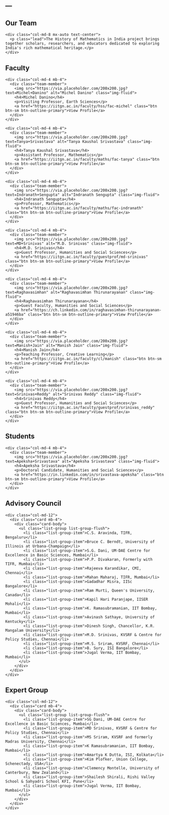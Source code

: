 ---
---

:::: {.column-page}

<!-- Page Header -->
::: {.page-header}
# Our Team
:::

<div class="container">
  <div class="row mb-5">
    <div class="col-md-8 mx-auto text-center">
      <p class="lead">The History of Mathematics in India project brings together scholars, researchers, and educators dedicated to exploring India's rich mathematical heritage.</p>
    </div>
  </div>

  <!-- Faculty Section -->
  <h2 class="text-center mb-4">Faculty</h2>
  <div class="row">
    <div class="col-md-4 mb-4">
      <div class="team-member">
        <img src="https://via.placeholder.com/200x200.jpg?text=Michel+Danino" alt="Michel Danino" class="img-fluid">
        <h4>Michel Danino</h4>
        <p>Visiting Professor, Earth Sciences</p>
        <a href="https://iitgn.ac.in/faculty/hss/fac-michel" class="btn btn-sm btn-outline-primary">View Profile</a>
      </div>
    </div>
    
    <div class="col-md-4 mb-4">
      <div class="team-member">
        <img src="https://via.placeholder.com/200x200.jpg?text=Tanya+Srivastava" alt="Tanya Kaushal Srivastava" class="img-fluid">
        <h4>Tanya Kaushal Srivastava</h4>
        <p>Assistant Professor, Mathematics</p>
        <a href="https://iitgn.ac.in/faculty/maths/fac-tanya" class="btn btn-sm btn-outline-primary">View Profile</a>
      </div>
    </div>
    
    <div class="col-md-4 mb-4">
      <div class="team-member">
        <img src="https://via.placeholder.com/200x200.jpg?text=Indranath+Sengupta" alt="Indranath Sengupta" class="img-fluid">
        <h4>Indranath Sengupta</h4>
        <p>Professor, Mathematics</p>
        <a href="https://iitgn.ac.in/faculty/maths/fac-indranath" class="btn btn-sm btn-outline-primary">View Profile</a>
      </div>
    </div>
    
    <div class="col-md-4 mb-4">
      <div class="team-member">
        <img src="https://via.placeholder.com/200x200.jpg?text=MD+Srinivas" alt="M.D. Srinivas" class="img-fluid">
        <h4>M.D. Srinivas</h4>
        <p>Guest Professor, Humanities and Social Sciences</p>
        <a href="https://iitgn.ac.in/faculty/guestprof/md-srinivas" class="btn btn-sm btn-outline-primary">View Profile</a>
      </div>
    </div>
    
    <div class="col-md-4 mb-4">
      <div class="team-member">
        <img src="https://via.placeholder.com/200x200.jpg?text=Raghavasimhan" alt="Raghavasimhan Thirunarayanan" class="img-fluid">
        <h4>Raghavasimhan Thirunarayanan</h4>
        <p>Guest Faculty, Humanities and Social Sciences</p>
        <a href="https://ch.linkedin.com/in/raghavasimhan-thirunarayanan-a51946ba" class="btn btn-sm btn-outline-primary">View Profile</a>
      </div>
    </div>
    
    <div class="col-md-4 mb-4">
      <div class="team-member">
        <img src="https://via.placeholder.com/200x200.jpg?text=Manish+Jain" alt="Manish Jain" class="img-fluid">
        <h4>Manish Jain</h4>
        <p>Teaching Professor, Creative Learning</p>
        <a href="https://iitgn.ac.in/faculty/cl/manish" class="btn btn-sm btn-outline-primary">View Profile</a>
      </div>
    </div>
    
    <div class="col-md-4 mb-4">
      <div class="team-member">
        <img src="https://via.placeholder.com/200x200.jpg?text=Srinivas+Reddy" alt="Srinivas Reddy" class="img-fluid">
        <h4>Srinivas Reddy</h4>
        <p>Guest Professor, Humanities and Social Sciences</p>
        <a href="https://iitgn.ac.in/faculty/guestprof/srinivas_reddy" class="btn btn-sm btn-outline-primary">View Profile</a>
      </div>
    </div>
  </div>

  <!-- Students Section -->
  <h2 class="text-center mb-4 mt-5">Students</h2>
  <div class="row">
    <div class="col-md-4 mb-4">
      <div class="team-member">
        <img src="https://via.placeholder.com/200x200.jpg?text=Apeksha+Srivastava" alt="Apeksha Srivastava" class="img-fluid">
        <h4>Apeksha Srivastava</h4>
        <p>Doctoral Candidate, Humanities and Social Sciences</p>
        <a href="https://in.linkedin.com/in/srivastava-apeksha" class="btn btn-sm btn-outline-primary">View Profile</a>
      </div>
    </div>
  </div>

  <!-- Advisory Council Section -->
  <h2 class="text-center mb-4 mt-5">Advisory Council</h2>
  <div class="row">
    <div class="col-md-12">
      <div class="card mb-4">
        <div class="card-body">
          <ul class="list-group list-group-flush">
            <li class="list-group-item">C.S. Aravinda, TIFR, Bengaluru</li>
            <li class="list-group-item">Bruce C. Berndt, University of Illinois at Urbana-Champaign</li>
            <li class="list-group-item">S.G. Dani, UM-DAE Centre for Excellence in Basic Sciences, Mumbai</li>
            <li class="list-group-item">P.P. Divakaran, Formerly with TIFR, Mumbai</li>
            <li class="list-group-item">Rajeeva Karandikar, CMI, Chennai</li>
            <li class="list-group-item">Mahan Maharaj, TIFR, Mumbai</li>
            <li class="list-group-item">Gadadhar Misra, IISc Bangalore</li>
            <li class="list-group-item">Ram Murti, Queen's University, Canada</li>
            <li class="list-group-item">Kapil Hari Paranjape, IISER Mohali</li>
            <li class="list-group-item">K. Ramasubramanian, IIT Bombay, Mumbai</li>
            <li class="list-group-item">Avinash Sathaye, University of Kentucky</li>
            <li class="list-group-item">Dinesh Singh, Chancellor, K.R. Mangalam University</li>
            <li class="list-group-item">M.D. Srinivas, KVSRF & Centre for Policy Studies, Chennai</li>
            <li class="list-group-item">M.S. Sriram, KVSRF, Chennai</li>
            <li class="list-group-item">B. Sury, ISI Bangalore</li>
            <li class="list-group-item">Jugal Verma, IIT Bombay, Mumbai</li>
          </ul>
        </div>
      </div>
    </div>
  </div>

  <!-- Expert Group Section -->
  <h2 class="text-center mb-4 mt-5">Expert Group</h2>
  <div class="row">
    <div class="col-md-12">
      <div class="card mb-4">
        <div class="card-body">
          <ul class="list-group list-group-flush">
            <li class="list-group-item">SG Dani, UM-DAE Centre for Excellence in Basic Sciences, Mumbai</li>
            <li class="list-group-item">MD Srinivas, KVSRF & Centre for Policy Studies, Chennai</li>
            <li class="list-group-item">MS Sriram, KVSRF and formerly Madras University, Chennai</li>
            <li class="list-group-item">K Ramasubramanian, IIT Bombay, Mumbai</li>
            <li class="list-group-item">Amartya K Dutta, ISI, Kolkata</li>
            <li class="list-group-item">Kim Plofker, Union College, Schenectady, USA</li>
            <li class="list-group-item">Clemency Montelle, University of Canterbury, New Zealand</li>
            <li class="list-group-item">Shailesh Shirali, Rishi Valley School & Sahyadri School KFI, Pune</li>
            <li class="list-group-item">Jugal Verma, IIT Bombay, Mumbai</li>
          </ul>
        </div>
      </div>
    </div>
  </div>
</div>

::::
